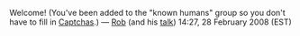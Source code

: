 Welcome! (You've been added to the "known humans" group so you don't have to fill in [[w:Captcha|Captcha]]s.) — [[User:rsimmons|Rob]] (and his [[User talk:rsimmons|talk]]) 14:27, 28 February 2008 (EST)